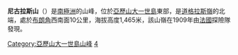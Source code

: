 '''尼古拉斯山'''（{{lang-en|Mount Nicholas}}）是[[南極洲|南極洲]]的山峰，位於[[亞歷山大一世島|亞歷山大一世島]]東部，是[[道格拉斯嶺|道格拉斯嶺]]的北端，處於[[布朗角|布朗角]]西南面10公里，海拔高度1,465米，該山嶺在1909年由[[法國|法國]]探險隊發現。

{{coord|69|22|S|69|50|W|display=title}}

{{DEFAULTSORT:Mount Nicholas}}
[[Category:亞歷山大一世島山峰|Category:亞歷山大一世島山峰]]
[[Category:海拔1000公尺至1999公尺的南極洲山峰|4]]

{{AlexanderIsland-geo-stub}}